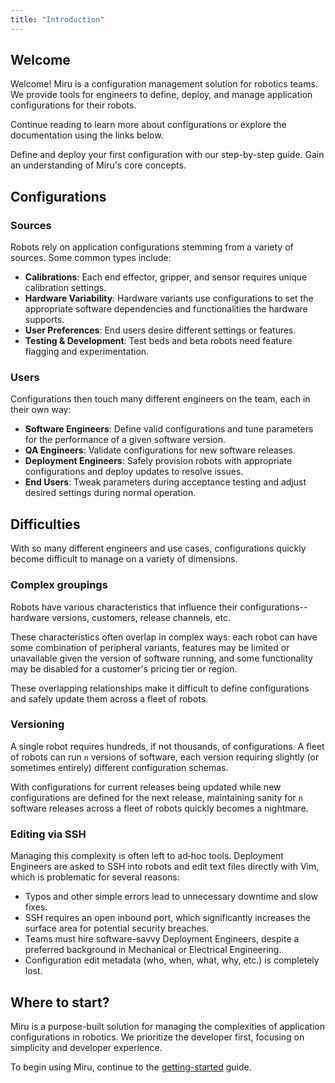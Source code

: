 ```yaml
---
title: "Introduction"
---
```


## Welcome

Welcome! Miru is a configuration management solution for robotics teams. We provide tools for engineers to define, deploy, and manage application configurations for their robots.

Continue reading to learn more about configurations or explore the documentation using the links below.

<Columns cols={2}>
  <Card title="Quick Start" icon="rocket" href="/docs/home/getting-started/quick-start/overview">
    Define and deploy your first configuration with our step-by-step guide.
  </Card>
  <Card title="Concepts" icon="book-open" href="/docs/home/getting-started/concepts">
    Gain an understanding of Miru's core concepts.
  </Card>
</Columns>

## Configurations

### Sources

Robots rely on application configurations stemming from a variety of sources. Some common types include:

- **Calibrations**: Each end effector, gripper, and sensor requires unique calibration settings.
- **Hardware Variability**: Hardware variants use configurations to set the appropriate software dependencies and functionalities the hardware supports.
- **User Preferences**: End users desire different settings or features.
- **Testing & Development**: Test beds and beta robots need feature flagging and experimentation.

### Users

Configurations then touch many different engineers on the team, each in their own way:

- **Software Engineers**: Define valid configurations and tune parameters for the performance of a given software version.
- **QA Engineers**: Validate configurations for new software releases.
- **Deployment Engineers**: Safely provision robots with appropriate configurations and deploy updates to resolve issues.
- **End Users**: Tweak parameters during acceptance testing and adjust desired settings during normal operation.

## Difficulties

With so many different engineers and use cases, configurations quickly become difficult to manage on a variety of dimensions.

### Complex groupings

Robots have various characteristics that influence their configurations--hardware versions, customers, release channels, etc.

These characteristics often overlap in complex ways: each robot can have some combination of peripheral variants, features may be limited or unavailable given the version of software running, and some functionality may be disabled for a customer's pricing tier or region.

These overlapping relationships make it difficult to define configurations and safely update them across a fleet of robots.

### Versioning

A single robot requires hundreds, if not thousands, of configurations. A fleet of robots can run `n` versions of software, each version requiring slightly (or sometimes entirely) different configuration schemas.

With configurations for current releases being updated while new configurations are defined for the next release, maintaining sanity for `n` software releases across a fleet of robots quickly becomes a nightmare.

### Editing via SSH

Managing this complexity is often left to ad‑hoc tools. Deployment Engineers are asked to SSH into robots and edit text files directly with Vim, which is problematic for several reasons:

- Typos and other simple errors lead to unnecessary downtime and slow fixes.
- SSH requires an open inbound port, which significantly increases the surface area for potential security breaches.
- Teams must hire software-savvy Deployment Engineers, despite a preferred background in Mechanical or Electrical Engineering.
- Configuration edit metadata (who, when, what, why, etc.) is completely lost.

## Where to start?

Miru is a purpose-built solution for managing the complexities of application configurations in robotics. We prioritize the developer first, focusing on simplicity and developer experience.

To begin using Miru, continue to the [getting-started](/docs/home/getting-started/quick-start/overview) guide.